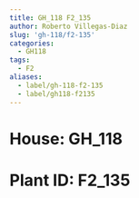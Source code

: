 ```yaml
---
title: GH_118 F2_135
author: Roberto Villegas-Diaz
slug: 'gh-118/f2-135'
categories:
  - GH118
tags:
  - F2
aliases:
  - label/gh-118-f2-135
  - label/gh118-f2135
---
```


# **House**: GH_118
# **Plant ID**: F2_135
